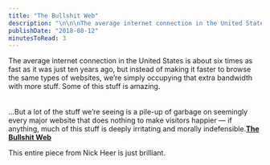 ```yaml
---
title: "The Bullshit Web"
description: "\n\n\nThe average internet connection in the United States is about six times as fast as it was just ten years ago, but instead of making it faster to browse the same types of websites, we’re simply occupying that extra bandwidth with more stuff. Some of this stuff is amazing.\n\n\n\n...But a lot of the stuff we’re seeing is a pile-up of garbage on seemingly every major website that does nothing to make visitors happier — if anything, much of this stuff is deeply irritating and morally indefensible.The"
publishDate: "2018-08-12"
minutesToRead: 3
---
```


<div class="blockquote">
<div><p>The average internet connection in the United States is about six times as fast as it was just ten years ago, but instead of making it faster to browse the same types of websites, we’re simply occupying that extra bandwidth with more stuff. Some of this stuff is amazing.<br /><br /><br />
...But a lot of the stuff we’re seeing is a pile-up of garbage on seemingly every major website that does nothing to make visitors happier — if anything, much of this stuff is deeply irritating and morally indefensible.<strong><a href="https://pxlnv.com/blog/bullshit-web/?ref=antonsten.com">The Bullshit Web</a></strong></p></div>
</div>

<p>This entire piece from Nick Heer is just brilliant.</p>